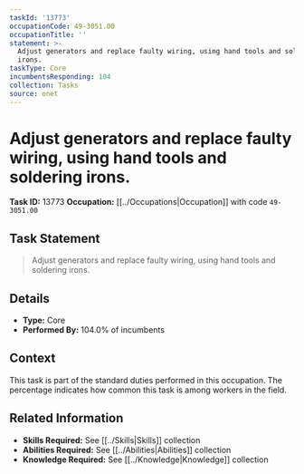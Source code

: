 ```yaml
---
taskId: '13773'
occupationCode: 49-3051.00
occupationTitle: ''
statement: >-
  Adjust generators and replace faulty wiring, using hand tools and soldering
  irons.
taskType: Core
incumbentsResponding: 104
collection: Tasks
source: onet
---
```

# Adjust generators and replace faulty wiring, using hand tools and soldering irons.

**Task ID:** 13773
**Occupation:** [[../Occupations|Occupation]] with code `49-3051.00`

## Task Statement

> Adjust generators and replace faulty wiring, using hand tools and soldering irons.

## Details

- **Type:** Core
- **Performed By:** 104.0% of incumbents

## Context

This task is part of the standard duties performed in this occupation. The percentage indicates how common this task is among workers in the field.

## Related Information

- **Skills Required:** See [[../Skills|Skills]] collection
- **Abilities Required:** See [[../Abilities|Abilities]] collection
- **Knowledge Required:** See [[../Knowledge|Knowledge]] collection
